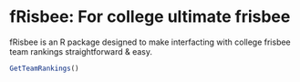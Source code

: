 # fRisbee: For college ultimate frisbee

fRisbee is an R package designed to make interfacting with college frisbee team rankings straightforward & easy. 

``` r
GetTeamRankings()
```
